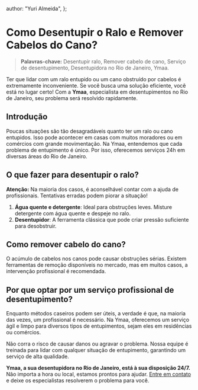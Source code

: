  author: "Yuri Almeida",
};

# Como Desentupir o Ralo e Remover Cabelos do Cano?

> **Palavras-chave:** Desentupir ralo, Remover cabelo de cano, Serviço de desentupimento, Desentupidora no Rio de Janeiro, Ymaa.

Ter que lidar com um ralo entupido ou um cano obstruído por cabelos é extremamente inconveniente. Se você busca uma solução eficiente, você está no lugar certo! Com a **Ymaa**, especialista em desentupimentos no Rio de Janeiro, seu problema será resolvido rapidamente.

## Introdução

Poucas situações são tão desagradáveis quanto ter um ralo ou cano entupidos. Isso pode acontecer em casas com muitos moradores ou em comércios com grande movimentação. Na Ymaa, entendemos que cada problema de entupimento é único. Por isso, oferecemos serviços 24h em diversas áreas do Rio de Janeiro.

## O que fazer para desentupir o ralo?

**Atenção:** Na maioria dos casos, é aconselhável contar com a ajuda de profissionais. Tentativas erradas podem piorar a situação!

1. **Água quente e detergente**: Ideal para obstruções leves. Misture detergente com água quente e despeje no ralo.
2. **Desentupidor**: A ferramenta clássica que pode criar pressão suficiente para desobstruir.

## Como remover cabelo do cano?

O acúmulo de cabelos nos canos pode causar obstruções sérias. Existem ferramentas de remoção disponíveis no mercado, mas em muitos casos, a intervenção profissional é recomendada.

## Por que optar por um serviço profissional de desentupimento?

Enquanto métodos caseiros podem ser úteis, a verdade é que, na maioria das vezes, um profissional é necessário. Na Ymaa, oferecemos um serviço ágil e limpo para diversos tipos de entupimentos, sejam eles em residências ou comércios.

Não corra o risco de causar danos ou agravar o problema. Nossa equipe é treinada para lidar com qualquer situação de entupimento, garantindo um serviço de alta qualidade.

**Ymaa, a sua desentupidora no Rio de Janeiro, está à sua disposição 24/7.** Não importa a hora ou local, estamos prontos para ajudar. [Entre em contato](https://www.ymaadesentupidora.com.br/) e deixe os especialistas resolverem o problema para você.
